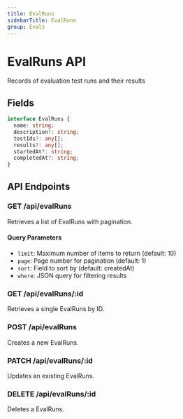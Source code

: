 ```yaml
---
title: EvalRuns
sidebarTitle: EvalRuns
group: Evals
---
```



# EvalRuns API

Records of evaluation test runs and their results




## Fields

```typescript
interface EvalRuns {
  name: string;
  description?: string;
  testIds?: any[];
  results?: any[];
  startedAt?: string;
  completedAt?: string;
}
```




## API Endpoints

### GET /api/evalRuns
Retrieves a list of EvalRuns with pagination.

#### Query Parameters
- `limit`: Maximum number of items to return (default: 10)
- `page`: Page number for pagination (default: 1)
- `sort`: Field to sort by (default: createdAt)
- `where`: JSON query for filtering results

### GET /api/evalRuns/:id
Retrieves a single EvalRuns by ID.

### POST /api/evalRuns
Creates a new EvalRuns.

### PATCH /api/evalRuns/:id
Updates an existing EvalRuns.

### DELETE /api/evalRuns/:id
Deletes a EvalRuns.


